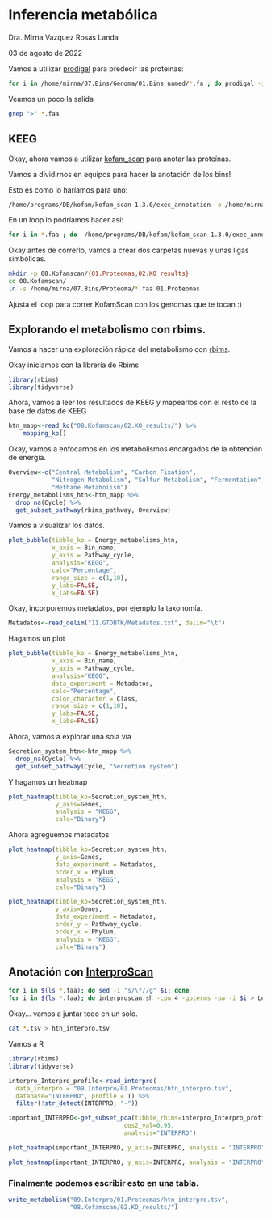 # Inferencia metabólica

Dra. Mirna Vazquez Rosas Landa

03 de agosto de 2022


Vamos a utilizar [prodigal](https://github.com/hyattpd/Prodigal) para predecir las proteínas:

```bash
for i in /home/mirna/07.Bins/Genoma/01.Bins_named/*.fa ; do prodigal -i $i -o $i.txt -a $i.faa ; done
```

Veamos un poco la salida

```bash
grep ">" *.faa
```

## KEEG

Okay, ahora vamos a utilizar [kofam_scan](https://github.com/takaram/kofam_scan) para anotar las proteínas.

Vamos a dividirnos en equipos para hacer la anotación de los bins!

Esto es como lo haríamos para uno:

```bash
/home/programs/DB/kofam/kofam_scan-1.3.0/exec_annotation -o /home/mirna/08.Kofamscan/htn_bins_63.fa.faa.txt /home/mirna/07.Bins/Proteoma/htn_bins_63.fa.faa  --report-unannotated  --cpu 4
```

En un loop lo podríamos hacer así: 

```bash
for i in *.faa ; do  /home/programs/DB/kofam/kofam_scan-1.3.0/exec_annotation -o /home/mirna/08.Kofamscan/$i.txt $i  --report-unannotated  --cpu 4; done
```

Okay antes de correrlo, vamos a crear dos carpetas nuevas y unas ligas simbólicas.

```bash
mkdir -p 08.Kofamscan/{01.Proteomas,02.KO_results}
cd 08.Kofamscan/
ln -s /home/mirna/07.Bins/Proteoma/*.faa 01.Proteomas 
```

Ajusta el loop para correr KofamScan con los genomas que te tocan :)

## Explorando el metabolismo con rbims.

Vamos a hacer una exploración rápida del metabolismo con [rbims](https://mirnavazquez.github.io/RbiMs/index.html).

Okay iniciamos con la librería de Rbims

```r
library(rbims)
library(tidyverse)
```

Ahora, vamos a leer los resultados de KEEG y mapearlos con el resto de la base de datos de KEEG

```r
htn_mapp<-read_ko("08.Kofamscan/02.KO_results/") %>%
    mapping_ko()
```

Okay, vamos a enfocarnos en los metabolismos encargados de la obtención de energía. 

```r
Overview<-c("Central Metabolism", "Carbon Fixation", 
            "Nitrogen Metabolism", "Sulfur Metabolism", "Fermentation", 
            "Methane Metabolism")
Energy_metabolisms_htn<-htn_mapp %>%
  drop_na(Cycle) %>%
  get_subset_pathway(rbims_pathway, Overview) 
```

Vamos a visualizar los datos.

```r
plot_bubble(tibble_ko = Energy_metabolisms_htn,
            x_axis = Bin_name, 
            y_axis = Pathway_cycle,
            analysis="KEGG",
            calc="Percentage",
            range_size = c(1,10),
            y_labs=FALSE,
            x_labs=FALSE)  
```

Okay, incorporemos metadatos, por ejemplo la taxonomía. 

```r
Metadatos<-read_delim("11.GTDBTK/Metadatos.txt", delim="\t")
```

Hagamos un plot

```r
plot_bubble(tibble_ko = Energy_metabolisms_htn,
            x_axis = Bin_name, 
            y_axis = Pathway_cycle,
            analysis="KEGG",
            data_experiment = Metadatos,
            calc="Percentage",
            color_character = Class,
            range_size = c(1,10),
            y_labs=FALSE,
            x_labs=FALSE) 
```

Ahora, vamos a explorar una sola vía

```r
Secretion_system_htn<-htn_mapp %>%
  drop_na(Cycle) %>%
  get_subset_pathway(Cycle, "Secretion system")
```

Y hagamos un heatmap

```r
plot_heatmap(tibble_ko=Secretion_system_htn, 
             y_axis=Genes,
             analysis = "KEGG",
             calc="Binary")
```

Ahora agreguemos metadatos

```r
plot_heatmap(tibble_ko=Secretion_system_htn, 
             y_axis=Genes,
             data_experiment = Metadatos,
             order_x = Phylum,
             analysis = "KEGG",
             calc="Binary")
```

```r
plot_heatmap(tibble_ko=Secretion_system_htn, 
             y_axis=Genes,
             data_experiment = Metadatos,
             order_y = Pathway_cycle,
             order_x = Phylum,
             analysis = "KEGG",
             calc="Binary")
```

## Anotación con [InterproScan](https://interproscan-docs.readthedocs.io/en/latest/)

```bash
for i in $(ls *.faa); do sed -i "s/\*//g" $i; done
for i in $(ls *.faa); do interproscan.sh -cpu 4 -goterms -pa -i $i > Log_Interpro_Scan_$i.txt; done 
```

Okay... vamos a juntar todo en un solo.

```bash
cat *.tsv > htn_interpro.tsv
```

Vamos a R

```r
library(rbims)
library(tidyverse)
```

```r
interpro_Interpro_profile<-read_interpro(
  data_interpro = "09.Interpro/01.Proteomas/htn_interpro.tsv", 
  database="INTERPRO", profile = T) %>%
  filter(!str_detect(INTERPRO, "-"))
```

```r
important_INTERPRO<-get_subset_pca(tibble_rbims=interpro_Interpro_profile, 
                                cos2_val=0.95,
                                analysis="INTERPRO")
```

```r
plot_heatmap(important_INTERPRO, y_axis=INTERPRO, analysis = "INTERPRO", distance = T)

```

```r
plot_heatmap(important_INTERPRO, y_axis=INTERPRO, analysis = "INTERPRO", distance = F)
```

### Finalmente podemos escribir esto en una tabla.

```r
write_metabolism("09.Interpro/01.Proteomas/htn_interpro.tsv", 
                 "08.Kofamscan/02.KO_results/")
```


